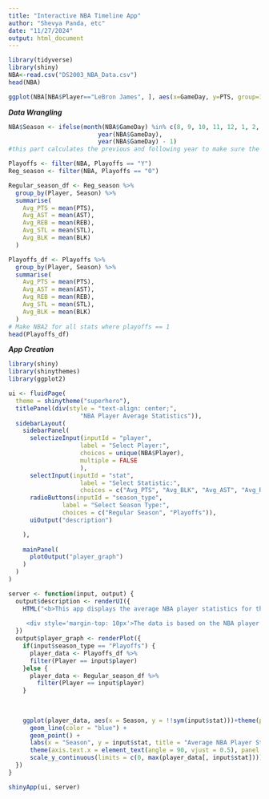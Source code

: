 ```yaml
---
title: "Interactive NBA Timeline App"
author: "Shevya Panda, etc"
date: "11/27/2024"
output: html_document
---
```


```r
library(tidyverse)
library(shiny)
NBA<-read.csv("DS2003_NBA_Data.csv")
head(NBA)
```

```r
ggplot(NBA[NBA$Player=="LeBron James", ], aes(x=GameDay, y=PTS, group=1)) + geom_line()
```

***Data Wrangling***

```r
NBA$Season <- ifelse(month(NBA$GameDay) %in% c(8, 9, 10, 11, 12, 1, 2, 3, 4, 5, 6), 
                         year(NBA$GameDay), 
                         year(NBA$GameDay) - 1) 
#this part calculates the previous and following year to make sure the graph stays in numerical order, I found from a quick google search that the NBA season is from October to April of the following year.

Playoffs <- filter(NBA, Playoffs == "Y")
Reg_season <- filter(NBA, Playoffs == "0")

Regular_season_df <- Reg_season %>%
  group_by(Player, Season) %>%
  summarise(
    Avg_PTS = mean(PTS),
    Avg_AST = mean(AST),
    Avg_REB = mean(REB),
    Avg_STL = mean(STL),
    Avg_BLK = mean(BLK)
  )

Playoffs_df <- Playoffs %>%
  group_by(Player, Season) %>%
  summarise(
    Avg_PTS = mean(PTS),
    Avg_AST = mean(AST),
    Avg_REB = mean(REB),
    Avg_STL = mean(STL),
    Avg_BLK = mean(BLK)
  )
# Make NBA2 for all stats where playoffs == 1
head(Playoffs_df)
```

***App Creation***

```r
library(shiny)
library(shinythemes)
library(ggplot2)

ui <- fluidPage(
  theme = shinytheme("superhero"),
  titlePanel(div(style = "text-align: center;", 
                    "NBA Player Average Statistics")),
  sidebarLayout(
    sidebarPanel(
      selectizeInput(inputId = "player", 
                    label = "Select Player:", 
                    choices = unique(NBA$Player),
                    multiple = FALSE
                    ),
      selectInput(inputId = "stat", 
                    label = "Select Statistic:", 
                    choices = c("Avg_PTS", "Avg_BLK", "Avg_AST", "Avg_REB", "Avg_STL")),
      radioButtons(inputId = "season_type", 
               label = "Select Season Type:", 
               choices = c("Regular Season", "Playoffs")),
      uiOutput("description")

    ),
    
    mainPanel(
      plotOutput("player_graph")
    )
  )
)

server <- function(input, output) {
  output$description <- renderUI({
    HTML("<b>This app displays the average NBA player statistics for the selected player and season type.</b>
    
     <div style='margin-top: 10px'>The data is based on the NBA player statistics from the regular season and playoffs. Choose a player of interest and a statistic you are interested in testing to see the player's performance per season over their career. Enjoy!</div>")
  })
  output$player_graph <- renderPlot({
    if(input$season_type == "Playoffs") {
      player_data <- Playoffs_df %>% 
      filter(Player == input$player)
    }else {
      player_data <- Regular_season_df %>%
        filter(Player == input$player)
    }
    
    
    
    ggplot(player_data, aes(x = Season, y = !!sym(input$stat)))+theme(plot.title = element_text(hjust = 0.5)) + 
      geom_line(color = "blue") + 
      geom_point() + 
      labs(x = "Season", y = input$stat, title = "Average NBA Player Statistics", caption = "Individual Player Statistics over Time") + 
      theme(axis.text.x = element_text(angle = 90, vjust = 0.5), panel.border = element_rect(fill = NA, color = "red", size = 2)) + 
      scale_y_continuous(limits = c(0, max(player_data[, input$stat])))
  })
}

shinyApp(ui, server)
```


